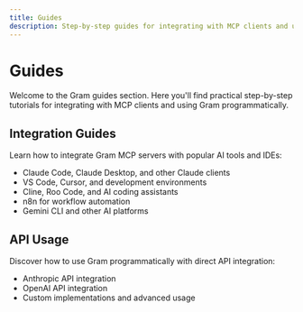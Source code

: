 ```yaml
---
title: Guides
description: Step-by-step guides for integrating with MCP clients and using APIs
---
```


# Guides

Welcome to the Gram guides section. Here you'll find practical step-by-step tutorials for integrating with MCP clients and using Gram programmatically.

## Integration Guides

Learn how to integrate Gram MCP servers with popular AI tools and IDEs:

- Claude Code, Claude Desktop, and other Claude clients
- VS Code, Cursor, and development environments  
- Cline, Roo Code, and AI coding assistants
- n8n for workflow automation
- Gemini CLI and other AI platforms

## API Usage

Discover how to use Gram programmatically with direct API integration:

- Anthropic API integration
- OpenAI API integration
- Custom implementations and advanced usage